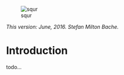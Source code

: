 <!--
  %\VignetteIndexEntry{Strucured Query Utility for R}
  %\VignetteEngine{knitr}
  %\VignetteEncoding{UTF-8}
-->

![squr](squr-header.png)

*This version: June, 2016. Stefan Milton Bache.*


# Introduction

todo...
